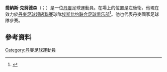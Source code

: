 {{noteTA
|G1=football|G2=uefa|G3=FAcup
|1=zh-hans:克努德森;zh-hk:魯迪臣;zh-tw:克努德森;
|2=zh-hans:乔纳斯;zh-hk:莊拿斯;zh-tw:喬納斯;
}}
{{Infobox football biography
| name= 喬納斯·克努德森 <br/>Jonas Knudsen
| image = Jonas Knudsen (cropped).jpg
| caption =
| fullname = Jonas Hjort Knudsen<ref>{{cite web |url=http://www.efl.com/documents/professional-retained-report-2015-16549-3151378.pdf |title=EFL: Retained list: 2015/16 |publisher=English Football League |page=27 |access-date=29 June 2016 |url-status=dead |archive-url=https://web.archive.org/web/20161202052144/http://www.efl.com/documents/professional-retained-report-2015-16549-3151378.pdf |archive-date=2 December 2016 }}</ref>
| birth_date = {{birth date and age|1992|9|16|df=y}}
| birth_place = [[丹麥|丹麥]][[埃斯比約|埃斯比約]]
| height = 1.87 m<ref>{{cite web |url=https://www.fifadata.com/documents/FWC/2018/pdf/FWC_2018_SQUADLISTS.PDF |title=FIFA World Cup Russia 2018: List of Players: Denmark |publisher=FIFA |page=8 |date=15 July 2018 |archive-url=https://web.archive.org/web/20190611000407/https://www.fifadata.com/documents/FWC/2018/pdf/FWC_2018_SQUADLISTS.PDF |archive-date=11 June 2019}}</ref>
| position = [[後衛_(足球)#左後衛|左後衛]]
| currentclub = [[马尔默足球俱乐部|馬模]]
| clubnumber = 3
| youthyears1 = 2004–2006
| youthclubs1 = Hjerting IF
| youthyears2 = 2006–2009
| youthclubs2 = [[埃斯比约联合足球俱乐部|埃斯比约]]
| years1 = 2009–2015
| clubs1 = [[埃斯比约联合足球俱乐部|埃斯比约]]
| caps1 = 123
| goals1 = 5
| years2 = 2015–2019
| clubs2 = [[伊普斯维奇城足球俱乐部|葉士域治]]
| caps2 = 148
| goals2 =  4
| years3 = 2019–
| clubs3 = [[马尔默足球俱乐部|馬模]]
| caps3 = 53
| goals3 = 1
| nationalyears1 = 2009–2010
| nationalyears2 = 2010–2011
| nationalyears3 = 2011–2012
| nationalyears4 = 2013–2015
| nationalyears5 = 2014–
| nationalteam1 = [[丹麥U18|丹麥U18]]
| nationalteam2 = [[丹麥U19|丹麥U19]]
| nationalteam3 = [[丹麥U20|丹麥U20]]
| nationalteam4 = [[丹麥21歲以下國家足球隊|丹麥U21]]
| nationalteam5 = [[丹麥國家足球隊|丹麥]]
| nationalcaps1 = 6
| nationalcaps2 = 9
| nationalcaps3 = 3
| nationalcaps4 = 17
| nationalcaps5 =  7
| nationalgoals1 = 0
| nationalgoals2 = 0
| nationalgoals3 = 0
| nationalgoals4 = 0
| nationalgoals5 = 0
| club-update = 2021年7月17日
| ntupdate = 2019年10月16日
}}

'''喬納斯·克努德森'''（{{lang-da|Jonas Knudsen}}；{{bd|1992年|9月16日}}）是一位[[丹麥|丹麥]]足球運動員。在場上的位置是左後衛。他現在效力於[[丹麥足球超級聯賽|丹麥足球超級聯賽]]球隊[[埃斯比约联合足球俱乐部|埃斯比约联合足球俱乐部]]<ref>{{Cite web |url=http://www.bold.dk/nyt/Esbjerg-skriver-med-talentfuld-back |title="Esbjerg skriver med talentfuld back" |access-date=2015-06-02 |archive-date=2015-09-23 |archive-url=https://web.archive.org/web/20150923230336/http://www.bold.dk/nyt/Esbjerg-skriver-med-talentfuld-back |dead-url=no }}</ref>。他也代表丹麥國家足球隊參賽。

==參考資料==
{{Reflist}}

{{2018年世界盃足球賽丹麥參賽名單}}
{{DEFAULTSORT: Knudsen, Jonas}}
[[Category:丹麥足球運動員|Category:丹麥足球運動員]]